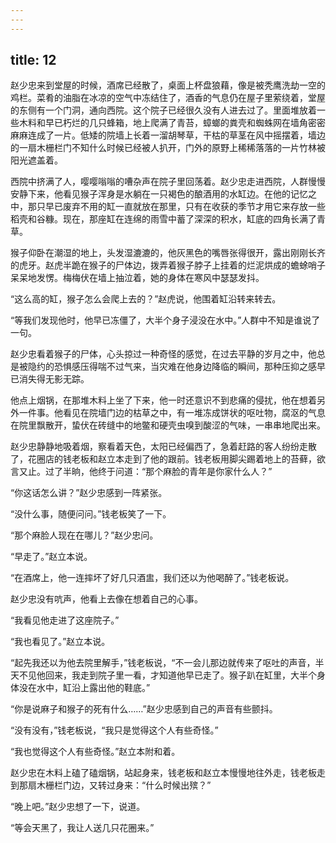 ```yaml
---
---
---
```

title: 12
---



赵少忠来到堂屋的时候，酒席已经散了，桌面上杯盘狼藉，像是被秃鹰洗劫一空的鸡栏。菜肴的油脂在冰凉的空气中冻结住了，酒香的气息仍在屋子里萦绕着，堂屋的东侧有一个门洞，通向西院。这个院子已经很久没有人进去过了。里面堆放着一些木料和早已朽烂的几只蜂箱，地上爬满了青苔，蟑螂的粪壳和蜘蛛网在墙角密密麻麻连成了一片。低矮的院墙上长着一溜胡琴草，干枯的草茎在风中摇摆着，墙边的一扇木栅栏门不知什么时候已经被人扒开，门外的原野上稀稀落落的一片竹林被阳光遮盖着。

西院中挤满了人，嘤嘤嗡嗡的嘈杂声在院子里回荡着。赵少忠走进西院，人群慢慢安静下来，他看见猴子浑身是水躺在一只褐色的酿酒用的水缸边。在他的记忆之中，那只早已废弃不用的缸一直就放在那里，只有在收获的季节才用它来存放一些稻壳和谷糠。现在，那座缸在连绵的雨雪中蓄了深深的积水，缸底的四角长满了青草。

猴子仰卧在潮湿的地上，头发湿漉漉的，他灰黑色的嘴唇张得很开，露出刚刚长齐的虎牙。赵虎半跪在猴子的尸体边，拨弄着猴子脖子上挂着的烂泥烘成的蟾蜍哨子呆呆地发愣。梅梅伏在墙上抽泣着，她的身体在寒风中瑟瑟发抖。

“这么高的缸，猴子怎么会爬上去的？”赵虎说，他围着缸沿转来转去。

“等我们发现他时，他早已冻僵了，大半个身子浸没在水中。”人群中不知是谁说了一句。

赵少忠看着猴子的尸体，心头掠过一种奇怪的感觉，在过去平静的岁月之中，他总是被隐约的恐惧感压得喘不过气来，当灾难在他身边降临的瞬间，那种压抑之感早已消失得无影无踪。

他点上烟锅，在那堆木料上坐了下来，他一时还意识不到悲痛的侵扰，他在想着另外一件事。他看见在院墙门边的枯草之中，有一堆冻成饼状的呕吐物，腐沤的气息在院里飘散开，蛰伏在砖缝中的地鳖和硬壳虫嗅到酸涩的气味，一串串地爬出来。

赵少忠静静地吸着烟，察看着天色，太阳已经偏西了，急着赶路的客人纷纷走散了，花圈店的钱老板和赵立本走到了他的跟前。钱老板用脚尖踢着地上的苔藓，欲言又止。过了半晌，他终于问道：“那个麻脸的青年是你家什么人？”

“你这话怎么讲？”赵少忠感到一阵紧张。

“没什么事，随便问问。”钱老板笑了一下。

“那个麻脸人现在在哪儿？”赵少忠问。

“早走了。”赵立本说。

“在酒席上，他一连摔坏了好几只酒盅，我们还以为他喝醉了。”钱老板说。

赵少忠没有吭声，他看上去像在想着自己的心事。

“我看见他走进了这座院子。”

“我也看见了。”赵立本说。

“起先我还以为他去院里解手，”钱老板说，“不一会儿那边就传来了呕吐的声音，半天不见他回来，我走到院子里一看，才知道他早已走了。猴子趴在缸里，大半个身体没在水中，缸沿上露出他的鞋底。”

“你是说麻子和猴子的死有什么……”赵少忠感到自己的声音有些颤抖。

“没有没有，”钱老板说，“我只是觉得这个人有些奇怪。”

“我也觉得这个人有些奇怪。”赵立本附和着。

赵少忠在木料上磕了磕烟锅，站起身来，钱老板和赵立本慢慢地往外走，钱老板走到那扇木栅栏门边，又转过身来：“什么时候出殡？”

“晚上吧。”赵少忠想了一下，说道。

“等会天黑了，我让人送几只花圈来。”